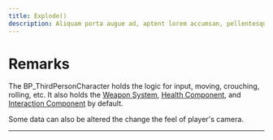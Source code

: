 ```yaml
---
title: Explode()
description: Aliquam porta augue ad, aptent lorem accumsan, pellentesque
---
```


# Remarks

The BP_ThirdPersonCharacter holds the logic for input, moving, crouching, rolling, etc. It also holds the [Weapon System](), [Health Component](), and [Interaction Component]() by default.

Some data can also be altered the change the feel of player's camera.

---